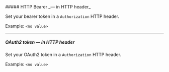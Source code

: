 
<Collapsible openLabel={Labels.showAuthMethods} closeLabel={Labels.hideAuthMethods}>
##### HTTP Bearer _— in HTTP header_
  
Set your bearer token in a `Authorization` HTTP header.

Example: `<no value>`
  
---
##### OAuth2 token _— in HTTP header_
  
Set your OAuth2 token in a `Authorization` HTTP header.

Example: `<no value>`
  
</Collapsible>

